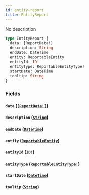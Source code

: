 ```yaml
---
id: entity-report
title: EntityReport
---
```


No description

```graphql
type EntityReport {
  data: [ReportData!]
  description: String
  endDate: DateTime
  entity: ReportableEntity
  entityId: ID!
  entityType: ReportableEntityType!
  startDate: DateTime
  tooltip: String
}
```

### Fields

#### `data` ([`[ReportData!]`](/docs/graphql/objects/report-data))

#### `description` ([`String`](/docs/graphql/scalars/string))

#### `endDate` ([`DateTime`](/docs/graphql/scalars/date-time))

#### `entity` ([`ReportableEntity`](/docs/graphql/unions/reportable-entity))

#### `entityId` ([`ID!`](/docs/graphql/scalars/id))

#### `entityType` ([`ReportableEntityType!`](/docs/graphql/enums/reportable-entity-type))

#### `startDate` ([`DateTime`](/docs/graphql/scalars/date-time))

#### `tooltip` ([`String`](/docs/graphql/scalars/string))

